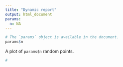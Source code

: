 ```yaml
---
title: "Dynamic report"
output: html_document
params:
  n: NA
---
```


```r
# The `params` object is available in the document.
params$n
```

A plot of `params$n` random points.

```r
#
```